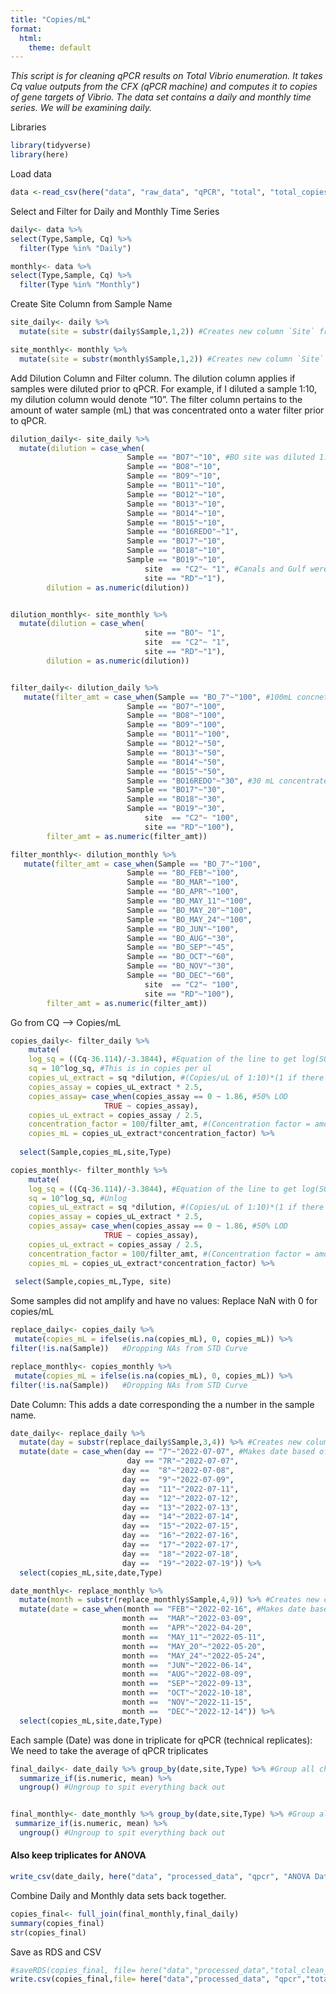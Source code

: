 ```yaml
---
title: "Copies/mL"
format:
  html:
    theme: default
---
```


*This script is for cleaning qPCR results on Total Vibrio enumeration. It takes Cq value outputs from the CFX (qPCR machine) and computes it to copies of gene targets of Vibrio. The data set contains a daily and monthly time series. We will be examining daily.*

Libraries

```r
library(tidyverse)
library(here)
```

Load data

```r
data <-read_csv(here("data", "raw_data", "qPCR", "total", "total_copies_mon_daily.csv"))
```

Select and Filter for Daily and Monthly Time Series

```r
daily<- data %>%
select(Type,Sample, Cq) %>%
  filter(Type %in% "Daily")

monthly<- data %>%
select(Type,Sample, Cq) %>%
  filter(Type %in% "Monthly")
```

Create Site Column from Sample Name

```r
site_daily<- daily %>%
  mutate(site = substr(daily$Sample,1,2)) #Creates new column `Site` from the first two letters in `Sample` (BO16 becomes BO)

site_monthly<- monthly %>%
  mutate(site = substr(monthly$Sample,1,2)) #Creates new column `Site` from the first two letters in `Sample` (BO16 becomes BO)
```

Add Dilution Column and Filter column. The dilution column applies if samples were diluted prior to qPCR. For example, if I diluted a sample 1:10, my dilution column would denote "10". The filter column pertains to the amount of water sample (mL) that was concentrated onto a water filter prior to qPCR.

```r
dilution_daily<- site_daily %>%
  mutate(dilution = case_when(
                          Sample == "BO7"~"10", #BO site was diluted 1:10
                          Sample == "BO8"~"10",
                          Sample == "BO9"~"10",
                          Sample == "BO11"~"10",
                          Sample == "BO12"~"10",
                          Sample == "BO13"~"10",
                          Sample == "BO14"~"10",
                          Sample == "BO15"~"10",
                          Sample == "BO16REDO"~"1",
                          Sample == "BO17"~"10",
                          Sample == "BO18"~"10",
                          Sample == "BO19"~"10",
                              site  == "C2"~ "1", #Canals and Gulf were not diluted
                              site == "RD"~"1"), 
        dilution = as.numeric(dilution)) 


dilution_monthly<- site_monthly %>%
  mutate(dilution = case_when(
                              site == "BO"~ "1",
                              site  == "C2"~ "1",
                              site == "RD"~"1"), 
        dilution = as.numeric(dilution))


filter_daily<- dilution_daily %>%
   mutate(filter_amt = case_when(Sample == "BO_7"~"100", #100mL concnetrated onto filter
                          Sample == "BO7"~"100",
                          Sample == "BO8"~"100",
                          Sample == "BO9"~"100",
                          Sample == "BO11"~"100",
                          Sample == "BO12"~"50",
                          Sample == "BO13"~"50",
                          Sample == "BO14"~"50",
                          Sample == "BO15"~"50",
                          Sample == "BO16REDO"~"30", #30 mL concentrated onto filter 
                          Sample == "BO17"~"30",
                          Sample == "BO18"~"30",
                          Sample == "BO19"~"30",
                              site  == "C2"~ "100",
                              site == "RD"~"100"),
        filter_amt = as.numeric(filter_amt)) 

filter_monthly<- dilution_monthly %>%
   mutate(filter_amt = case_when(Sample == "BO_7"~"100",
                          Sample == "BO_FEB"~"100",
                          Sample == "BO_MAR"~"100",
                          Sample == "BO_APR"~"100",
                          Sample == "BO_MAY_11"~"100",
                          Sample == "BO_MAY_20"~"100",
                          Sample == "BO_MAY_24"~"100",
                          Sample == "BO_JUN"~"100",
                          Sample == "BO_AUG"~"30",
                          Sample == "BO_SEP"~"45",
                          Sample == "BO_OCT"~"60",
                          Sample == "BO_NOV"~"30",
                          Sample == "BO_DEC"~"60",
                              site  == "C2"~ "100",
                              site == "RD"~"100"),
        filter_amt = as.numeric(filter_amt)) 
```

Go from CQ --> Copies/mL

```r
copies_daily<- filter_daily %>%
    mutate(
    log_sq = ((Cq-36.114)/-3.3844), #Equation of the line to get log(SQ):  This comes from running a standard curve during qPCR. 
    sq = 10^log_sq, #This is in copies per ul
    copies_uL_extract = sq *dilution, #(Copies/uL of 1:10)*(1 if there was no sample dilution // *10 if there was a 1:10 dilution etc.)
    copies_assay = copies_uL_extract * 2.5,
    copies_assay= case_when(copies_assay == 0 ~ 1.86, #50% LOD
                     TRUE ~ copies_assay),
    copies_uL_extract = copies_assay / 2.5,
    concentration_factor = 100/filter_amt, #(Concentration factor = amount of eluted DNA from ZYMO) / (filter amount from vacuum filtration)
    copies_mL = copies_uL_extract*concentration_factor) %>%
    
  select(Sample,copies_mL,site,Type)

copies_monthly<- filter_monthly %>%
    mutate(
    log_sq = ((Cq-36.114)/-3.3844), #Equation of the line to get log(SQ)
    sq = 10^log_sq, #Unlog 
    copies_uL_extract = sq *dilution, #(Copies/uL of 1:10)*(1 if there was no sample dilution // *10 if there was a 1:10 dilution etc.)
    copies_assay = copies_uL_extract * 2.5,
    copies_assay= case_when(copies_assay == 0 ~ 1.86, #50% LOD
                     TRUE ~ copies_assay),
    copies_uL_extract = copies_assay / 2.5,
    concentration_factor = 100/filter_amt, #(Concentration factor = amount of eluted DNA from ZYMO) / (filter amount from vacuum filtration)
    copies_mL = copies_uL_extract*concentration_factor) %>%
    
 select(Sample,copies_mL,Type, site)

```

Some samples did not amplify and have no values: Replace NaN with 0 for copies/mL

```r
replace_daily<- copies_daily %>% 
 mutate(copies_mL = ifelse(is.na(copies_mL), 0, copies_mL)) %>%
filter(!is.na(Sample))   #Dropping NAs from STD Curve 

replace_monthly<- copies_monthly %>% 
 mutate(copies_mL = ifelse(is.na(copies_mL), 0, copies_mL)) %>%
filter(!is.na(Sample))   #Dropping NAs from STD Curve 
```

Date Column: This adds a date corresponding the a number in the sample name.

```r
date_daily<- replace_daily %>%
  mutate(day = substr(replace_daily$Sample,3,4)) %>% #Creates new column `day` 
  mutate(date = case_when(day == "7"~"2022-07-07", #Makes date based off of day
                          day == "7R"~"2022-07-07",
                         day ==  "8"~"2022-07-08",
                         day ==  "9"~"2022-07-09",
                         day ==  "11"~"2022-07-11",
                         day ==  "12"~"2022-07-12",
                         day ==  "13"~"2022-07-13",
                         day ==  "14"~"2022-07-14",
                         day ==  "15"~"2022-07-15",
                         day ==  "16"~"2022-07-16",
                         day ==  "17"~"2022-07-17",
                         day ==  "18"~"2022-07-18",
                         day ==  "19"~"2022-07-19")) %>%
  select(copies_mL,site,date,Type)

date_monthly<- replace_monthly %>%
  mutate(month = substr(replace_monthly$Sample,4,9)) %>% #Creates new column `month` 
  mutate(date = case_when(month == "FEB"~"2022-02-16", #Makes date based off of day
                         month ==  "MAR"~"2022-03-09",
                         month ==  "APR"~"2022-04-20",
                         month ==  "MAY_11"~"2022-05-11",
                         month ==  "MAY_20"~"2022-05-20",
                         month ==  "MAY_24"~"2022-05-24",
                         month ==  "JUN"~"2022-06-14",
                         month ==  "AUG"~"2022-08-09",
                         month ==  "SEP"~"2022-09-13",
                         month ==  "OCT"~"2022-10-18",
                         month ==  "NOV"~"2022-11-15",
                         month ==  "DEC"~"2022-12-14")) %>%
  select(copies_mL,site,date,Type)

```

Each sample (Date) was done in triplicate for qPCR (technical replicates): We need to take the average of qPCR triplicates

```r
final_daily<- date_daily %>% group_by(date,site,Type) %>% #Group all chr together. All that should be left out is the numeric vector we want to work with (in this case, copies_mL)
  summarize_if(is.numeric, mean) %>%
  ungroup() #Ungroup to spit everything back out


final_monthly<- date_monthly %>% group_by(date,site,Type) %>% #Group all chr together. All that should be left out is the numeric vector we want to work with (in this case, copies_mL)
 summarize_if(is.numeric, mean) %>%
  ungroup() #Ungroup to spit everything back out
```

#### Also keep triplicates for ANOVA

```r
write_csv(date_daily, here("data", "processed_data", "qpcr", "ANOVA Data", "daily_anova_data.csv"))
```

Combine Daily and Monthly data sets back together.

```r
copies_final<- full_join(final_monthly,final_daily)
summary(copies_final)
str(copies_final)
```

Save as RDS and CSV

```r
#saveRDS(copies_final, file= here("data","processed_data","total_clean_copies.rds"))
write.csv(copies_final,file= here("data","processed_data", "qpcr","total_clean_copies.csv")) 

```
